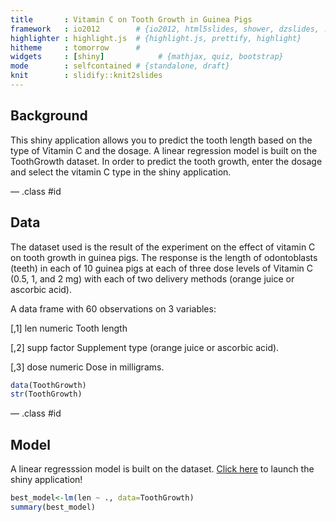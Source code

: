 ```yaml
---
title       : Vitamin C on Tooth Growth in Guinea Pigs
framework   : io2012        # {io2012, html5slides, shower, dzslides, ...}
highlighter : highlight.js  # {highlight.js, prettify, highlight}
hitheme     : tomorrow      # 
widgets     : [shiny]            # {mathjax, quiz, bootstrap}
mode        : selfcontained # {standalone, draft}
knit        : slidify::knit2slides
---
```


## Background

This shiny application allows you to predict the tooth length based on the type of Vitamin C and the dosage. A linear regression model is built on the ToothGrowth dataset. In order to predict the tooth growth, enter the dosage and select the vitamin C type in the shiny application.

--- .class #id 

## Data
The dataset used is the result of the experiment on the effect of vitamin C on tooth growth in guinea pigs. The response is the length of odontoblasts (teeth) in each of 10 guinea pigs at each of three dose levels of Vitamin C (0.5, 1, and 2 mg) with each of two delivery methods (orange juice or ascorbic acid).


A data frame with 60 observations on 3 variables:

[,1]    len        numeric        Tooth length

[,2]	supp	factor	Supplement type (orange juice or ascorbic acid).

[,3]	dose	numeric	Dose in milligrams.
```r
data(ToothGrowth)
str(ToothGrowth)
```

--- .class #id 

## Model

A linear regresssion model is built on the dataset. [Click here](https://leenc.shinyapps.io/shiny/) to launch the shiny application!
```r
best_model<-lm(len ~ ., data=ToothGrowth)
summary(best_model)
```



